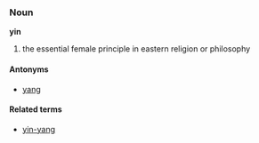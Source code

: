 ===Noun===
'''yin'''

# the essential female principle in eastern religion or philosophy

====Antonyms====
*[[yang]]

====Related terms====
*[[yin-yang]]